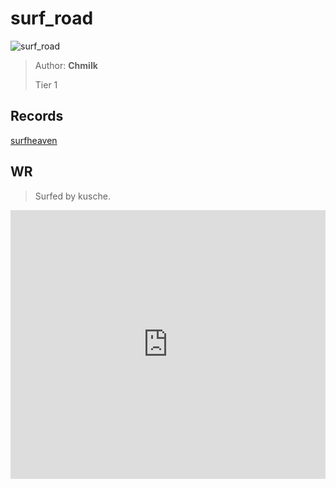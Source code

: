 
# surf_road

![surf_road](https://raw.githubusercontent.com/Sayt123/SurfMapPics/Maps-and-bonuses/csgo/surf_road.jpg)

> Author: **Chmilk**
>
> Tier 1

## Records

[surfheaven](https://surfheaven.eu/map/surf_road)

## WR

> Surfed by kusche.

<iframe
width="100%"
height="430"
src="https://www.youtube.com/embed/kEe-QpALsc4"
frameborder="0"
allow="accelerometer; autoplay; clipboard-write; encrypted-media; gyroscope; picture-in-picture"
allowFullScreen
/>

```md

[Surf Timer] - kusche finished in 00:35:03 (WR -00:00:22). Improving by 00:00:25
[Surf Timer] - kusche beat the map record! Rank: 1/1977 


```
                